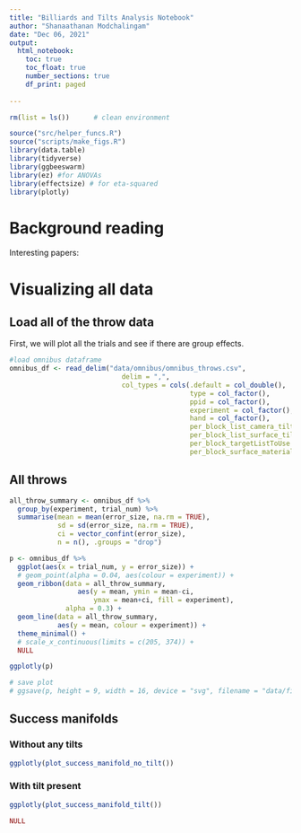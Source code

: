 ---
title: "Billiards and Tilts Analysis Notebook"
author: "Shanaathanan Modchalingam"
date: "Dec 06, 2021"
output: 
  html_notebook:
    toc: true
    toc_float: true
    number_sections: true
    df_print: paged
    
---

```{r setup, include=FALSE, warning=FALSE}
rm(list = ls())      # clean environment

source("src/helper_funcs.R")
source("scripts/make_figs.R")
library(data.table)
library(tidyverse)
library(ggbeeswarm)
library(ez) #for ANOVAs
library(effectsize) # for eta-squared
library(plotly)

```

# Background reading

Interesting papers: 



# Visualizing all data

## Load all of the throw data

First, we will plot all the trials and see if there are group effects.

```{r}
#load omnibus dataframe
omnibus_df <- read_delim("data/omnibus/omnibus_throws.csv", 
                            delim = ",", 
                            col_types = cols(.default = col_double(), 
                                             type = col_factor(),
                                             ppid = col_factor(),
                                             experiment = col_factor(),
                                             hand = col_factor(),
                                             per_block_list_camera_tilt = col_factor(),
                                             per_block_list_surface_tilt = col_factor(),
                                             per_block_targetListToUse = col_factor(),
                                             per_block_surface_materials = col_factor()))
```

## All throws
```{r}
all_throw_summary <- omnibus_df %>%
  group_by(experiment, trial_num) %>%
  summarise(mean = mean(error_size, na.rm = TRUE),
            sd = sd(error_size, na.rm = TRUE), 
            ci = vector_confint(error_size),
            n = n(), .groups = "drop")
```

```{r, warning=FALSE, fig.width=9.5}
p <- omnibus_df %>%
  ggplot(aes(x = trial_num, y = error_size)) +
  # geom_point(alpha = 0.04, aes(colour = experiment)) + 
  geom_ribbon(data = all_throw_summary, 
                 aes(y = mean, ymin = mean-ci,
                     ymax = mean+ci, fill = experiment), 
              alpha = 0.3) +
  geom_line(data = all_throw_summary, 
            aes(y = mean, colour = experiment)) +
  theme_minimal() +
  # scale_x_continuous(limits = c(205, 374)) +
  NULL

ggplotly(p)

# save plot
# ggsave(p, height = 9, width = 16, device = "svg", filename = "data/figs/all_throws.svg")
```

## Success manifolds
### Without any tilts
```{r, fig.width=9, fig.height=20}
ggplotly(plot_success_manifold_no_tilt())
```

### With tilt present
```{r, fig.width=9, fig.height=20}
ggplotly(plot_success_manifold_tilt())
```


```{r, include=FALSE}
NULL
```

